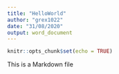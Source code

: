 ---
title: "HelloWorld"
author: "grex1022"
date: "31/08/2020"
output: word_document
---

```{r setup, include=FALSE}
knitr::opts_chunk$set(echo = TRUE)
```

This is a Markdown file

